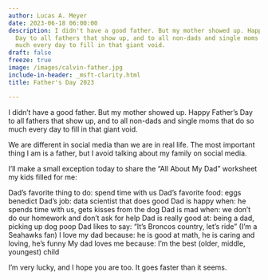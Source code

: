 ```yaml
---
author: Lucas A. Meyer
date: 2023-06-18 06:00:00
description: I didn't have a good father. But my mother showed up. Happy Father's
  Day to all fathers that show up, and to all non-dads and single moms that do so
  much every day to fill in that giant void.
draft: false
freeze: true
image: /images/calvin-father.jpg
include-in-header: _msft-clarity.html
title: Father's Day 2023

---
```

I didn't have a good father. But my mother showed up. Happy Father's Day to all fathers that show up, and to all non-dads and single moms that do so much every day to fill in that giant void.

We are different in social media than we are in real life. The most important thing I am is a father, but I avoid talking about my family on social media. 

I'll make a small exception today to share the "All About My Dad" worksheet my kids filled for me:

Dad's favorite thing to do: spend time with us
Dad's favorite food: eggs benedict
Dad's job: data scientist that does good 
Dad is happy when: he spends time with us, gets kisses from the dog
Dad is mad when: we don't do our homework and don't ask for help
Dad is really good at: being a dad, picking up dog poop
Dad likes to say: "It's Broncos country, let's ride" (I'm a Seahawks fan)
I love my dad because: he is good at math, he is caring and loving, he's funny
My dad loves me because: I'm the best (older, middle, youngest) child

I'm very lucky, and I hope you are too. It goes faster than it seems.